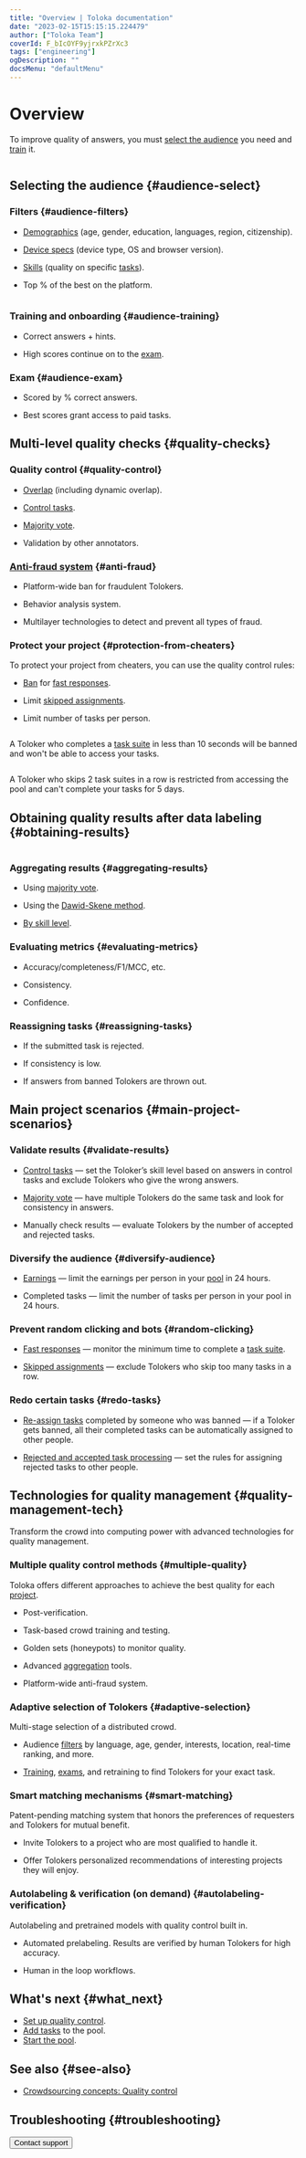 ```yaml
---
title: "Overview | Toloka documentation"
date: "2023-02-15T15:15:15.224479"
author: ["Toloka Team"]
coverId: F_bIcOYF9yjrxkPZrXc3
tags: ["engineering"]
ogDescription: ""
docsMenu: "defaultMenu"
---
```



# Overview

To improve quality of answers, you must [select the audience](/docs/guide/filters) you need and [train](/docs/guide/train) it.

<img style="max-width: 100%;" src="https://tlkfrontprod.azureedge.net/portal-production/static/uploaded/images/1675425180213/1675425180213_original_svg.svg" alt="" />

## Selecting the audience {#audience-select}

### Filters {#audience-filters}

- [Demographics](/docs/guide/filters#filter-user-profile) (age, gender, education, languages, region, citizenship).

- [Device specs](/docs/guide/filters#filter-calc-data) (device type, OS and browser version).

- [Skills](/docs/guide/filters#filter-skill) (quality on specific [tasks](/docs/glossary#task)).

- Top % of the best on the platform.

<Cut title="Filter example">

<Image withBackground imageId="1675426600800" alt="" />

</Cut>

### Training and onboarding {#audience-training}

- Correct answers + hints.

- High scores continue on to the [exam](/docs/glossary#exam).

### Exam {#audience-exam}

- Scored by % correct answers.

- Best scores grant access to paid tasks.

## Multi-level quality checks {#quality-checks}

### Quality control {#quality-control}

- [Overlap](/docs/guide/overlap-faq) (including dynamic overlap).

- [Control tasks](/docs/guide/goldenset).

- [Majority vote](/docs/guide/mvote).

- Validation by other annotators.

### [Anti-fraud system](https://toloka.ai/anti-fraud/) {#anti-fraud}

- Platform-wide ban for fraudulent Tolokers.

- Behavior analysis system.

- Multilayer technologies to detect and prevent all types of fraud.

### Protect your project {#protection-from-cheaters}

<TolokaRequesterSourceAntiFraud/>

To protect your project from cheaters, you can use the quality control rules:

- [Ban](/docs/guide/ban?form-source=guide-quality-control-overview) for [fast responses](/docs/guide/quick-answers).

- Limit [skipped assignments](/docs/guide/skipped-assignments).

- Limit number of tasks per person.

<Cut title="Examples of the quality control rules">

<Cut title="Fast responses">

<Image withBackground imageId="1675427108700" alt="" />

A Toloker who completes a [task suite](/docs/glossary#task-suite) in less than 10 seconds will be banned and won't be able to access your tasks.

</Cut>

<Cut title="Skipped assignments">

<Image withBackground imageId="1675426782867" alt="" />

A Toloker who skips 2 task suites in a row is restricted from accessing the pool and can't complete your tasks for 5 days.

</Cut>

</Cut>

## Obtaining quality results after data labeling {#obtaining-results}

<img src="https://tlkfrontprod.azureedge.net/portal-production/static/uploaded/images/1675425177697/1675425177697_original_svg.svg" alt="" />

### Aggregating results {#aggregating-results}

- Using [majority vote](/docs/guide/mvote).

- Using the [Dawid-Skene method](/docs/guide/result-aggregation#dawid-skene).

- [By skill level](/docs/guide/result-aggregation#aggr-by-skill).

### Evaluating metrics {#evaluating-metrics}

- Accuracy/completeness/F1/MCC, etc.

- Consistency.

- Confidence.

### Reassigning tasks {#reassigning-tasks}

- If the submitted task is rejected.

- If consistency is low.

- If answers from banned Tolokers are thrown out.

## Main project scenarios {#main-project-scenarios}

### Validate results {#validate-results}

- [Control tasks](/docs/guide/goldenset) — set the Toloker’s skill level based on answers in control tasks and exclude Tolokers who give the wrong answers.

- [Majority vote](/docs/guide/mvote) — have multiple Tolokers do the same task and look for consistency in answers.

- Manually check results — evaluate Tolokers by the number of accepted and rejected tasks.

### Diversify the audience {#diversify-audience}

- [Earnings](/docs/guide/income) — limit the earnings per person in your [pool](/docs/glossary#pool) in 24 hours.

- Completed tasks — limit the number of tasks per person in your pool in 24 hours.

### Prevent random clicking and bots {#random-clicking}

- [Fast responses](/docs/guide/quick-answers) — monitor the minimum time to complete a [task suite](/docs/glossary#task-suite).

- [Skipped assignments](/docs/guide/skipped-assignments) — exclude Tolokers who skip too many tasks in a row.

### Redo certain tasks {#redo-tasks}

- [Re-assign tasks](/docs/guide/restore-task-overlap) completed by someone who was banned — if a Toloker gets banned, all their completed tasks can be automatically assigned to other people.

- [Rejected and accepted task processing](/docs/guide/reassessment-after-accepting) — set the rules for assigning rejected tasks to other people.

## Technologies for quality management {#quality-management-tech}

Transform the crowd into computing power with advanced technologies for quality management.

### Multiple quality control methods {#multiple-quality}

Toloka offers different approaches to achieve the best quality for each [project](/docs/glossary#project).

- Post-verification.

- Task-based crowd training and testing.

- Golden sets (honeypots) to monitor quality.

- Advanced [aggregation](/docs/guide/result-aggregation) tools.

- Platform-wide anti-fraud system.

### Adaptive selection of Tolokers {#adaptive-selection}

Multi-stage selection of a distributed crowd.

- Audience [filters](/docs/guide/filters) by language, age, gender, interests, location, real-time ranking, and more.

- [Training](/docs/guide/train), [exams](/docs/guide/how-to-use-exams), and retraining to find Tolokers for your exact task.

### Smart matching mechanisms {#smart-matching}

Patent-pending matching system that honors the preferences of requesters and Tolokers for mutual benefit.

- Invite Tolokers to a project who are most qualified to handle it.

- Offer Tolokers personalized recommendations of interesting projects they will enjoy.

### Autolabeling & verification (on demand) {#autolabeling-verification}

Autolabeling and pretrained models with quality control built in.

- Automated prelabeling. Results are verified by human Tolokers for high accuracy.

- Human in the loop workflows.

## What's next {#what_next}

- [Set up quality control](/docs/guide/qa-pool-settings).
- [Add tasks](/docs/guide/pool) to the pool.
- [Start the pool](/docs/guide/pool-run-and-stop).

## See also {#see-also}

- [Crowdsourcing concepts: Quality control](https://toloka.ai/knowledgebase/quality-control/)

## Troubleshooting {#troubleshooting}

<Cut title="Setting up quality control">

<FaqSetQualityControl/>

<FaqSkillForEveryPool/>

<FaqSkillForDifferentProjects/>

<TroubleshootingControlSettingsReplaced/>

<FaqGetAccess/>

<FaqSetSkill/>

<FaqTimeSpecified/>

<FaqTestTolokers/>

<FaqMatchEnteredText/>

<TroubleshootingExamThreeTasks/>

<FaqTwoTextVersions/>

</Cut>

<Cut title="Control tasks">

<FaqHowManyControlTasks/>

<FaqCorrectResponsesCounted/>

<FaqMakeDifferent/>

<FaqExamPool/>

<FaqSetUpExam/>

<FaqUsingSmartMixing/>

<FaqTwoTrainingPools/>

<FaqHint/>

<FaqNumberOfControlResponses/>

<FaqReviewTraining/>

<FaqQuestionsAreControl/>

</Cut>

<Cut title="Ban">

<FaqDisableTasks/>

<FaqIncorrectResponses/>

<FaqOneTask/>

<FaqBan/>

<FaqClassifyUsers/>

</Cut>

<Cut title="Majority vote">

<FaqSubmitEmptyAssignments/>

<FaqMultipleFields/>

<FaqFormatReviewResults/>

</Cut>

<Cut title="Speed of task completion">

<TroubleshootingSpeedDropped/>

<FaqLabelingSpeed/>

<FaqSpeedUpCompletion/>

</Cut>

<Button themeColor="light" view="default" size="l" type="link" url="/docs/guide/troubleshooting/support?form-source=guide-quality-control-overview">Contact support</Button>
